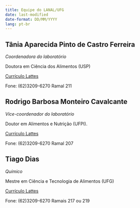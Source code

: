 ---
title: Equipe do LANAL/UFG
date: last-modified
date-format: DD/MM/YYYY
lang: pt-br
---

## **Tânia Aparecida Pinto de Castro Ferreira**

*Coordenadora do laboratório* 

Doutora em Ciência dos Alimentos (USP)

[Currículo Lattes](http://lattes.cnpq.br/0312123979235562)

Fone: (62)3209-6270 Ramal 211

## **Rodrigo Barbosa Monteiro Cavalcante**

*Vice-coordenador do laboratório*

Doutor em Alimentos e Nutrição (UFPI).

[Currículo Lattes](http://lattes.cnpq.br/0289897132202021)

Fone: (62)3209-6270 Ramal 207

## **Tiago Dias**

*Químico*

Mestre em Ciência e Tecnologia de Alimentos (UFG)

[Currículo Lattes](http://lattes.cnpq.br/5369489404097901)

Fone: (62)3209-6270 Ramais 217 ou 219